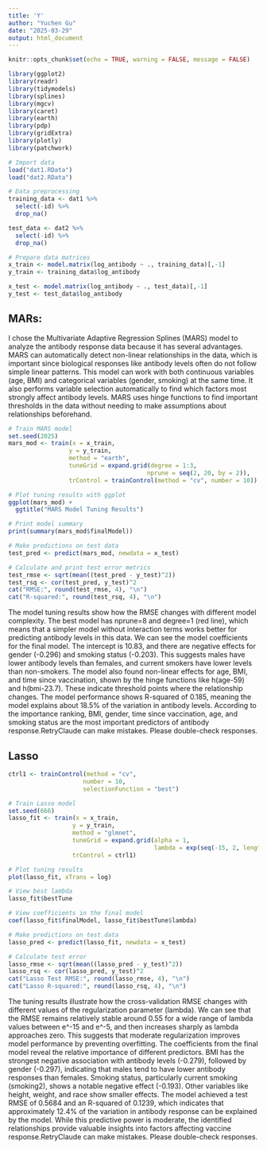 ```yaml
---
title: 'Y'
author: "Yuchen Gu"
date: "2025-03-29"
output: html_document
---
```


```r
knitr::opts_chunk$set(echo = TRUE, warning = FALSE, message = FALSE)
```

```r
library(ggplot2)
library(readr)
library(tidymodels)  
library(splines) 
library(mgcv)
library(caret)
library(earth)
library(pdp)
library(gridExtra)
library(plotly)
library(patchwork)
```

```r
# Import data
load("dat1.RData")  
load("dat2.RData")  

# Data preprocessing
training_data <- dat1 %>% 
  select(-id) %>% 
  drop_na()

test_data <- dat2 %>% 
  select(-id) %>% 
  drop_na()

# Prepare data matrices
x_train <- model.matrix(log_antibody ~ ., training_data)[,-1]
y_train <- training_data$log_antibody

x_test <- model.matrix(log_antibody ~ ., test_data)[,-1]
y_test <- test_data$log_antibody
```

## MARs:
I chose the Multivariate Adaptive Regression Splines (MARS) model to analyze the antibody response data because it has several advantages. MARS can automatically detect non-linear relationships in the data, which is important since biological responses like antibody levels often do not follow simple linear patterns. This model can work with both continuous variables (age, BMI) and categorical variables (gender, smoking) at the same time. It also performs variable selection automatically to find which factors most strongly affect antibody levels. MARS uses hinge functions to find important thresholds in the data without needing to make assumptions about relationships beforehand.
```r
# Train MARS model
set.seed(2025)
mars_mod <- train(x = x_train,
                 y = y_train,
                 method = "earth",
                 tuneGrid = expand.grid(degree = 1:3,
                                       nprune = seq(2, 20, by = 2)),
                 trControl = trainControl(method = "cv", number = 10))

# Plot tuning results with ggplot
ggplot(mars_mod) + 
  ggtitle("MARS Model Tuning Results")

# Print model summary
print(summary(mars_mod$finalModel))

# Make predictions on test data
test_pred <- predict(mars_mod, newdata = x_test)

# Calculate and print test error metrics
test_rmse <- sqrt(mean((test_pred - y_test)^2))
test_rsq <- cor(test_pred, y_test)^2
cat("RMSE:", round(test_rmse, 4), "\n")
cat("R-squared:", round(test_rsq, 4), "\n")
```
The model tuning results  show how the RMSE changes with different model complexity. The best model has nprune=8 and degree=1 (red line), which means that a simpler model without interaction terms works better for predicting antibody levels in this data.
We can see the model coefficients for the final model. The intercept is 10.83, and there are negative effects for gender (-0.296) and smoking status (-0.203). This suggests males have lower antibody levels than females, and current smokers have lower levels than non-smokers. The model also found non-linear effects for age, BMI, and time since vaccination, shown by the hinge functions like h(age-59) and h(bmi-23.7). These indicate threshold points where the relationship changes.
The model performance shows R-squared of 0.185, meaning the model explains about 18.5% of the variation in antibody levels. According to the importance ranking, BMI, gender, time since vaccination, age, and smoking status are the most important predictors of antibody response.RetryClaude can make mistakes. Please double-check responses.

## Lasso

```r
ctrl1 <- trainControl(method = "cv", 
                     number = 10, 
                     selectionFunction = "best")

# Train Lasso model
set.seed(666)
lasso_fit <- train(x = x_train,
                  y = y_train,
                  method = "glmnet",
                  tuneGrid = expand.grid(alpha = 1,
                                         lambda = exp(seq(-15, 2, length = 100))),
                  trControl = ctrl1)

# Plot tuning results
plot(lasso_fit, xTrans = log)

# View best lambda
lasso_fit$bestTune

# View coefficients in the final model
coef(lasso_fit$finalModel, lasso_fit$bestTune$lambda)

# Make predictions on test data
lasso_pred <- predict(lasso_fit, newdata = x_test)

# Calculate test error
lasso_rmse <- sqrt(mean((lasso_pred - y_test)^2))
lasso_rsq <- cor(lasso_pred, y_test)^2
cat("Lasso Test RMSE:", round(lasso_rmse, 4), "\n")
cat("Lasso R-squared:", round(lasso_rsq, 4), "\n")
```
The tuning results illustrate how the cross-validation RMSE changes with different values of the regularization parameter (lambda). We can see that the RMSE remains relatively stable around 0.55 for a wide range of lambda values between e^-15 and e^-5, and then increases sharply as lambda approaches zero. This suggests that moderate regularization improves model performance by preventing overfitting.
The coefficients from the final model reveal the relative importance of different predictors. BMI has the strongest negative association with antibody levels (-0.279), followed by gender (-0.297), indicating that males tend to have lower antibody responses than females. Smoking status, particularly current smoking (smoking2), shows a notable negative effect (-0.193). Other variables like height, weight, and race show smaller effects. The model achieved a test RMSE of 0.5684 and an R-squared of 0.1239, which indicates that approximately 12.4% of the variation in antibody response can be explained by the model. While this predictive power is moderate, the identified relationships provide valuable insights into factors affecting vaccine response.RetryClaude can make mistakes. Please double-check responses.
